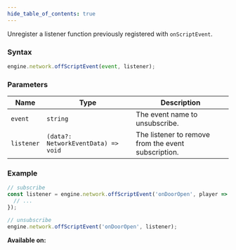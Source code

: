 ```yaml
---
hide_table_of_contents: true
---
```



Unregister a listener function previously registered with `onScriptEvent`.

### Syntax

```js
engine.network.offScriptEvent(event, listener);
```

### Parameters

| Name       | Type                                | Description                                         |
| ---------- | ----------------------------------- | --------------------------------------------------- |
| `event`    | `string`                            | The event name to unsubscribe.                      |
| `listener` | `(data?: NetworkEventData) => void` | The listener to remove from the event subscription. |

### Example

```js
// subscribe
const listener = engine.network.offScriptEvent('onDoorOpen', player => {
  // ...
});

// unsubscribe
engine.network.offScriptEvent('onDoorOpen', listener);
```

**Available on:** <ClientTag /> <ServerTag />
